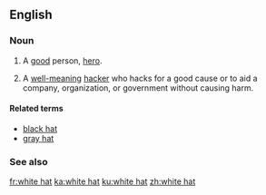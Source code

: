 ==English==

===Noun===
{{en-noun|head=[[white]] [[hat]]}}

# {{lb|en|idiomatic}} A [[good]] person, [[hero]].
# {{lb|en|computing|slang}} A [[well-meaning]] [[hacker]] who hacks for a good cause or to aid a company, organization, or government without causing harm.

====Related terms====
* [[black hat]]
* [[gray hat]]

===See also===
{{pedialite|White hat (computer security)}}

[[fr:white hat]]
[[ka:white hat]]
[[ku:white hat]]
[[zh:white hat]]